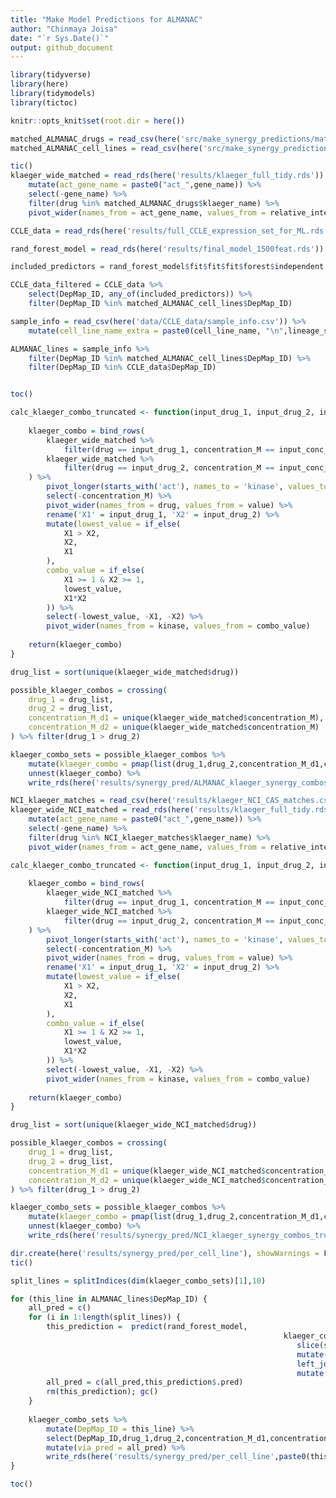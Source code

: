 ```yaml
---
title: "Make Model Predictions for ALMANAC"
author: "Chinmaya Joisa"
date: "`r Sys.Date()`"
output: github_document
---
```


```r
library(tidyverse)
library(here)
library(tidymodels)
library(tictoc)

knitr::opts_knit$set(root.dir = here())
```

```r
matched_ALMANAC_drugs = read_csv(here('src/make_synergy_predictions/matched_ALMANAC_drugs.csv'))
matched_ALMANAC_cell_lines = read_csv(here('src/make_synergy_predictions/matched_ALMANAC_cell_lines.csv'))

tic()
klaeger_wide_matched = read_rds(here('results/klaeger_full_tidy.rds')) %>%
	mutate(act_gene_name = paste0("act_",gene_name)) %>%
	select(-gene_name) %>% 
	filter(drug %in% matched_ALMANAC_drugs$klaeger_name) %>% 
	pivot_wider(names_from = act_gene_name, values_from = relative_intensity)

CCLE_data = read_rds(here('results/full_CCLE_expression_set_for_ML.rds'))

rand_forest_model = read_rds(here('results/final_model_1500feat.rds'))

included_predictors = rand_forest_model$fit$fit$fit$forest$independent.variable.names

CCLE_data_filtered = CCLE_data %>%
	select(DepMap_ID, any_of(included_predictors)) %>% 
	filter(DepMap_ID %in% matched_ALMANAC_cell_lines$DepMap_ID)

sample_info = read_csv(here('data/CCLE_data/sample_info.csv')) %>%
	mutate(cell_line_name_extra = paste0(cell_line_name, "\n",lineage_subtype, "\n",lineage_sub_subtype))

ALMANAC_lines = sample_info %>% 
	filter(DepMap_ID %in% matched_ALMANAC_cell_lines$DepMap_ID) %>% 
	filter(DepMap_ID %in% CCLE_data$DepMap_ID)


toc()
```

```r

calc_klaeger_combo_truncated <- function(input_drug_1, input_drug_2, input_conc_1, input_conc_2) {
	
	klaeger_combo = bind_rows(
		klaeger_wide_matched %>% 
			filter(drug == input_drug_1, concentration_M == input_conc_1),
		klaeger_wide_matched %>% 
			filter(drug == input_drug_2, concentration_M == input_conc_2)
	) %>% 
		pivot_longer(starts_with('act'), names_to = 'kinase', values_to = 'value') %>% 
		select(-concentration_M) %>%
		pivot_wider(names_from = drug, values_from = value) %>% 
		rename('X1' = input_drug_1, 'X2' = input_drug_2) %>% 
		mutate(lowest_value = if_else(
			X1 > X2,
			X2,
			X1
		),
		combo_value = if_else(
			X1 >= 1 & X2 >= 1, 
			lowest_value,
			X1*X2
		)) %>% 
		select(-lowest_value, -X1, -X2) %>% 
		pivot_wider(names_from = kinase, values_from = combo_value)
	
	return(klaeger_combo)
}

drug_list = sort(unique(klaeger_wide_matched$drug))

possible_klaeger_combos = crossing(
	drug_1 = drug_list,
	drug_2 = drug_list,
	concentration_M_d1 = unique(klaeger_wide_matched$concentration_M),
	concentration_M_d2 = unique(klaeger_wide_matched$concentration_M)
) %>% filter(drug_1 > drug_2)

klaeger_combo_sets = possible_klaeger_combos %>% 
	mutate(klaeger_combo = pmap(list(drug_1,drug_2,concentration_M_d1,concentration_M_d2),calc_klaeger_combo_truncated)) %>%
	unnest(klaeger_combo) %>%
	write_rds(here('results/synergy_pred/ALMANAC_klaeger_synergy_combos_truncated.rds'))

```

```r
NCI_klaeger_matches = read_csv(here('results/klaeger_NCI_CAS_matches.csv'))
klaeger_wide_NCI_matched = read_rds(here('results/klaeger_full_tidy.rds')) %>%
	mutate(act_gene_name = paste0("act_",gene_name)) %>%
	select(-gene_name) %>% 
	filter(drug %in% NCI_klaeger_matches$klaeger_name) %>% 
	pivot_wider(names_from = act_gene_name, values_from = relative_intensity)

calc_klaeger_combo_truncated <- function(input_drug_1, input_drug_2, input_conc_1, input_conc_2) {
	
	klaeger_combo = bind_rows(
		klaeger_wide_NCI_matched %>% 
			filter(drug == input_drug_1, concentration_M == input_conc_1),
		klaeger_wide_NCI_matched %>% 
			filter(drug == input_drug_2, concentration_M == input_conc_2)
	) %>% 
		pivot_longer(starts_with('act'), names_to = 'kinase', values_to = 'value') %>% 
		select(-concentration_M) %>%
		pivot_wider(names_from = drug, values_from = value) %>% 
		rename('X1' = input_drug_1, 'X2' = input_drug_2) %>% 
		mutate(lowest_value = if_else(
			X1 > X2,
			X2,
			X1
		),
		combo_value = if_else(
			X1 >= 1 & X2 >= 1, 
			lowest_value,
			X1*X2
		)) %>% 
		select(-lowest_value, -X1, -X2) %>% 
		pivot_wider(names_from = kinase, values_from = combo_value)
	
	return(klaeger_combo)
}

drug_list = sort(unique(klaeger_wide_NCI_matched$drug))

possible_klaeger_combos = crossing(
	drug_1 = drug_list,
	drug_2 = drug_list,
	concentration_M_d1 = unique(klaeger_wide_NCI_matched$concentration_M),
	concentration_M_d2 = unique(klaeger_wide_NCI_matched$concentration_M)
) %>% filter(drug_1 > drug_2)

klaeger_combo_sets = possible_klaeger_combos %>% 
	mutate(klaeger_combo = pmap(list(drug_1,drug_2,concentration_M_d1,concentration_M_d2),calc_klaeger_combo_truncated)) %>%
	unnest(klaeger_combo) %>%
	write_rds(here('results/synergy_pred/NCI_klaeger_synergy_combos_truncated.rds'))

```


```r
dir.create(here('results/synergy_pred/per_cell_line'), showWarnings = F)
tic()

split_lines = splitIndices(dim(klaeger_combo_sets)[1],10)

for (this_line in ALMANAC_lines$DepMap_ID) {
	all_pred = c()
	for (i in 1:length(split_lines)) {
		this_prediction =  predict(rand_forest_model,
															 klaeger_combo_sets %>%
															 	slice(split_lines[[i]]) %>%
															 	mutate(DepMap_ID = this_line) %>%
															 	left_join(CCLE_data_filtered) %>%
															 	mutate(klaeger_conc = NA, imputed_viability = NA,depmap_id = NA,drug=NA))
		all_pred = c(all_pred,this_prediction$.pred)
		rm(this_prediction); gc()
	}
	
	klaeger_combo_sets %>%
		mutate(DepMap_ID = this_line) %>%	
		select(DepMap_ID,drug_1,drug_2,concentration_M_d1,concentration_M_d2) %>%
		mutate(via_pred = all_pred) %>%
		write_rds(here('results/synergy_pred/per_cell_line',paste0(this_line,'.rds')), compress = 'gz')
}

toc()
```